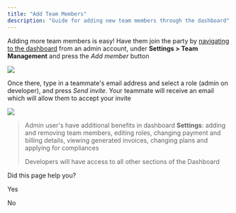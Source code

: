 ```yaml
---
title: "Add Team Members"
description: "Guide for adding new team members through the dashboard"
---
```

Adding more team members is easy! Have them join the party by [navigating to the dashboard](https://dashboard.tryterra.co)
 from an admin account, under **Settings > Team Management** and press the _Add member_ button

![](https://files.readme.io/0b76479-image.png)

Once there, type in a teammate's email address and select a role (admin on developer), and press _Send invite_. Your teammate will receive an email which will allow them to accept your invite

![](https://files.readme.io/fa9beee-image.png)

> Admin user's have additional benefits in dashboard **Settings**: adding and removing team members, editing roles, changing payment and billing details, viewing generated invoices, changing plans and applying for compliances
> 
> Developers will have access to all other sections of the Dashboard

Did this page help you?

Yes

No
